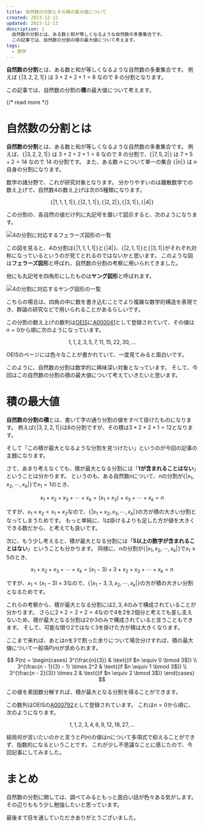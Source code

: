 ```yaml
---
title: 自然数の分割とその積の最大値について
created: 2023-12-12
updated: 2023-12-13
description: |
  自然数の分割とは、ある数と和が等しくなるような自然数の多重集合です。
  この記事では、自然数の分割の積の最大値について考えます。
tags:
  - 数学
---
```


**自然数の分割**とは、ある数と和が等しくなるような自然数の多重集合です。
例えば $\{\!|  3, 2, 2, 1 |\!\}$ は $3 + 2 + 2 + 1 = 8$ なので $8$ の分割となります。

この記事では、自然数の分割の**積**の最大値について考えます。

{/* read more */}



# 自然数の分割とは

**自然数の分割**とは、ある数と和が等しくなるような自然数の多重集合です。
例えば、$\{\!| 3, 2, 2, 1 |\!\}$ は $3 + 2 + 2 + 1 = 8$ なので $8$ の分割で、$\{\!| 7, 5, 2 |\!\}$ は $7 + 5 + 2 = 14$ なので $14$ の分割です。
また、ある数 $n$ について単一の集合 $\{\!| n |\!\}$ は $n$ 自身の分割になります。

数学の諸分野で、これが研究対象となります。
分かりやすいのは離散数学での数え上げで、自然数$4$の数え上げは次の5種類になります。

$$
\{\!| 1, 1, 1, 1 |\!\},\,
\{\!| 2, 1, 1 |\!\},\,
\{\!| 2, 2 |\!\},\,
\{\!| 3, 1 |\!\},\,
\{\!| 4 |\!\}
$$

この分割の、各自然の値だけ列に丸記号を置いて図示すると、次のようになります。

<Image src={ferrersDiagramImage} alt="4の分割に対応するフェラーズ図形の一覧" />

この図を見ると、4の分割は$\{\!| 1, 1, 1, 1 |\!\}$と$\{\!| 4 |\!\}$、$\{\!| 2, 1, 1 |\!\}$と$\{\!| 3, 1 |\!\}$がそれぞれ対称になっているというのが見てとれるのではないかと思います。
このような図は**フェラーズ図形**と呼ばれ、自然数の分割の考察に用いられてきました。

他にも丸記号を四角形にしたものは**ヤング図形**と呼ばれます。

<Image src={youngDiagramImage} alt="4の分割に対応するヤング図形の一覧" />

こちらの場合は、四角の中に数を書き込むことでより複雑な数学的構造を表現でき、群論の研究などで用いられることがあるらしいです。

この分割の数え上げの数列は[OEIS](https://oeis.org)に[A000041](https://oeis.org/A000041)として登録されていて、その値は$n=0$から順に次のようになっています。

$$
1, 1, 2, 3, 5, 7, 11, 15, 22, 30, \dots
$$

OEISのページには色々なことが書かれていて、一度見てみると面白いです。

このように、自然数の分割は数学的に興味深い対象となっています。
そして、今回はこの自然数の分割の積の最大値について考えていきたいと思います。

# 積の最大値

**自然数の分割の積**とは、書いて字の通り分割の値をすべて掛けたものになります。
例えば$\{\!|  3, 2, 2, 1 |\!\}$は$8$の分割ですが、その積は$3 \times 2 \times 2 \times 1 = 12$となります。

そして「この積が最大となるような分割を見つけたい」というのが今回の記事の主題になります。

さて、あまり考えなくても、積が最大となる分割には「**$1$が含まれることはない**」ということは分かります。
というのも、ある自然数$n$について、$n$の分割が$\{\!| x_1, x_2, \cdots, x_k |\!\}$で$x_1 = 1$のとき、

$$
x_1 + x_2 + x_3 + \cdots + x_k = (x_1 + x_2) + x_3 + \cdots + x_k = n
$$

ですが、$x_1 \times x_2 < x_1 + x_2$なので、$\{\!| x_1 + x_2, x_3, \cdots, x_k |\!\}$の方が積の大きい分割となってしまうためです。
もっと単純に、$1$は掛けるよりも足した方が値を大きくできる数だから、と考えても良いです。

次に、もう少し考えると、積が最大となる分割には「**$5$以上の数字が含まれることはない**」ということも分かります。
同様に、$n$の分割が$\{\!| x_1, x_2, \cdots, x_k |\!\}$で$x_1 \ge 5$のとき、

$$
x_1 + x_2 + x_3 + \cdots + x_k = (x_1 - 3) + 3 + x_2 + x_3 + \cdots + x_k = n
$$

ですが、$x_1 < (x_1 - 3) \times 3$なので、$\{\!| x_1 - 3, 3, x_2, \cdots, x_k |\!\}$の方が積の大きい分割となるためです。

これらの考察から、積が最大となる分割には$2, 3, 4$のみで構成されていることが分かります。
さらに$2 \times 2 = 2 + 2 = 4$なので$4$を$2$を2個分と考えても差し支えないため、積が最大となる分割は$2$か$3$のみで構成されていると言うこともできます。
そして、可能な限り$2$ではなく$3$を掛けた方が積は大きくなります。

ここまで来れば、あとは$n$を$3$で割った余りについて場合分けすれば、積の最大値について一般項$P(n)$が求められます。

$$
P(n) = \begin{cases}
  3^{\frac{n}{3}}                    & \text{(if $n \equiv 0 \bmod 3$)} \\
  3^{\frac{n - 1}{3} - 1} \times 2^2 & \text{(if $n \equiv 1 \bmod 3$)} \\
  3^{\frac{n - 2}{3}} \times 2       & \text{(if $n \equiv 2 \bmod 3$)}
\end{cases}
$$

この値を素因数分解すれば、積が最大となる分割を得ることができます。

この数列はOEISの[A000792](https://oeis.org/A000792)として登録されています。
これは$n=0$から順に、次のようになります。

$$
1, 1, 2, 3, 4, 6, 9, 12, 18, 27, \dots
$$

結局何が言いたいのかと言うと$P(n)$の値は$n$について多項式で抑えることができず、指数的になるということです。
これが少し不思議なことに感じたので、今回記事にしてみました。

# まとめ

自然数の分割に関しては、調べてみるともっと面白い話が色々ある気がします。
その辺りももう少し勉強したいと思っています。

最後まで目を通していただきありがとうございました。
